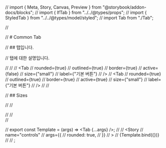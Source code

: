 // import { Meta, Story, Canvas, Preview } from "@storybook/addon-docs/blocks";
// import { IfTab } from "../../@types/props";
// import { StyledTab } from "../../@types/model/styled";
// import Tab from "./Tab";

// <Meta title="Design System/Tabs" component={Tab} />

// # Common Tab

// ## 탭입니다.

// 탭에 대한 설명입니다.

// <Preview>
// <Story name="standard">
// <Tab
// rounded={true}
// outlined={true}
// border={true}
// active={false}
// size={"small"}
// label={"기본 버튼"}
// />
// <Tab
// rounded={true}
// outlined={true}
// border={true}
// active={true}
// size={"small"}
// label={"기본 버튼"}
// />
// </Story>
// </Preview>

// ## Sizes

// <Story name="sizes">
// <div>
// <Tab size="small" />
// </div>
// </Story>

// export const Template = (args) => <Tab {...args} />;
// <Canvas>
// <Story
// name="controls"
// args={{
//       rounded: true,
//     }}
// >
// {Template.bind({})}
// </Story>
// </Canvas>;
